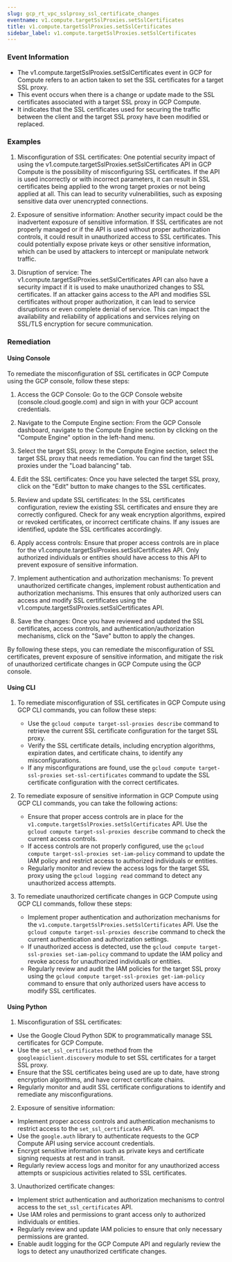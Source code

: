 ```yaml
--- 
slug: gcp_rt_vpc_sslproxy_ssl_certificate_changes
eventname: v1.compute.targetSslProxies.setSslCertificates
title: v1.compute.targetSslProxies.setSslCertificates
sidebar_label: v1.compute.targetSslProxies.setSslCertificates
---
```

                       
### Event Information

- The v1.compute.targetSslProxies.setSslCertificates event in GCP for Compute refers to an action taken to set the SSL certificates for a target SSL proxy.
- This event occurs when there is a change or update made to the SSL certificates associated with a target SSL proxy in GCP Compute.
- It indicates that the SSL certificates used for securing the traffic between the client and the target SSL proxy have been modified or replaced.


### Examples

1. Misconfiguration of SSL certificates: One potential security impact of using the v1.compute.targetSslProxies.setSslCertificates API in GCP Compute is the possibility of misconfiguring SSL certificates. If the API is used incorrectly or with incorrect parameters, it can result in SSL certificates being applied to the wrong target proxies or not being applied at all. This can lead to security vulnerabilities, such as exposing sensitive data over unencrypted connections.

2. Exposure of sensitive information: Another security impact could be the inadvertent exposure of sensitive information. If SSL certificates are not properly managed or if the API is used without proper authorization controls, it could result in unauthorized access to SSL certificates. This could potentially expose private keys or other sensitive information, which can be used by attackers to intercept or manipulate network traffic.

3. Disruption of service: The v1.compute.targetSslProxies.setSslCertificates API can also have a security impact if it is used to make unauthorized changes to SSL certificates. If an attacker gains access to the API and modifies SSL certificates without proper authorization, it can lead to service disruptions or even complete denial of service. This can impact the availability and reliability of applications and services relying on SSL/TLS encryption for secure communication.

### Remediation

#### Using Console

To remediate the misconfiguration of SSL certificates in GCP Compute using the GCP console, follow these steps:

1. Access the GCP Console: Go to the GCP Console website (console.cloud.google.com) and sign in with your GCP account credentials.

2. Navigate to the Compute Engine section: From the GCP Console dashboard, navigate to the Compute Engine section by clicking on the "Compute Engine" option in the left-hand menu.

3. Select the target SSL proxy: In the Compute Engine section, select the target SSL proxy that needs remediation. You can find the target SSL proxies under the "Load balancing" tab.

4. Edit the SSL certificates: Once you have selected the target SSL proxy, click on the "Edit" button to make changes to the SSL certificates.

5. Review and update SSL certificates: In the SSL certificates configuration, review the existing SSL certificates and ensure they are correctly configured. Check for any weak encryption algorithms, expired or revoked certificates, or incorrect certificate chains. If any issues are identified, update the SSL certificates accordingly.

6. Apply access controls: Ensure that proper access controls are in place for the v1.compute.targetSslProxies.setSslCertificates API. Only authorized individuals or entities should have access to this API to prevent exposure of sensitive information.

7. Implement authentication and authorization mechanisms: To prevent unauthorized certificate changes, implement robust authentication and authorization mechanisms. This ensures that only authorized users can access and modify SSL certificates using the v1.compute.targetSslProxies.setSslCertificates API.

8. Save the changes: Once you have reviewed and updated the SSL certificates, access controls, and authentication/authorization mechanisms, click on the "Save" button to apply the changes.

By following these steps, you can remediate the misconfiguration of SSL certificates, prevent exposure of sensitive information, and mitigate the risk of unauthorized certificate changes in GCP Compute using the GCP console.

#### Using CLI

1. To remediate misconfiguration of SSL certificates in GCP Compute using GCP CLI commands, you can follow these steps:
   - Use the `gcloud compute target-ssl-proxies describe` command to retrieve the current SSL certificate configuration for the target SSL proxy.
   - Verify the SSL certificate details, including encryption algorithms, expiration dates, and certificate chains, to identify any misconfigurations.
   - If any misconfigurations are found, use the `gcloud compute target-ssl-proxies set-ssl-certificates` command to update the SSL certificate configuration with the correct certificates.

2. To remediate exposure of sensitive information in GCP Compute using GCP CLI commands, you can take the following actions:
   - Ensure that proper access controls are in place for the `v1.compute.targetSslProxies.setSslCertificates` API. Use the `gcloud compute target-ssl-proxies describe` command to check the current access controls.
   - If access controls are not properly configured, use the `gcloud compute target-ssl-proxies set-iam-policy` command to update the IAM policy and restrict access to authorized individuals or entities.
   - Regularly monitor and review the access logs for the target SSL proxy using the `gcloud logging read` command to detect any unauthorized access attempts.

3. To remediate unauthorized certificate changes in GCP Compute using GCP CLI commands, follow these steps:
   - Implement proper authentication and authorization mechanisms for the `v1.compute.targetSslProxies.setSslCertificates` API. Use the `gcloud compute target-ssl-proxies describe` command to check the current authentication and authorization settings.
   - If unauthorized access is detected, use the `gcloud compute target-ssl-proxies set-iam-policy` command to update the IAM policy and revoke access for unauthorized individuals or entities.
   - Regularly review and audit the IAM policies for the target SSL proxy using the `gcloud compute target-ssl-proxies get-iam-policy` command to ensure that only authorized users have access to modify SSL certificates.

#### Using Python

1. Misconfiguration of SSL certificates:
- Use the Google Cloud Python SDK to programmatically manage SSL certificates for GCP Compute.
- Use the `set_ssl_certificates` method from the `googleapiclient.discovery` module to set SSL certificates for a target SSL proxy.
- Ensure that the SSL certificates being used are up to date, have strong encryption algorithms, and have correct certificate chains.
- Regularly monitor and audit SSL certificate configurations to identify and remediate any misconfigurations.

2. Exposure of sensitive information:
- Implement proper access controls and authentication mechanisms to restrict access to the `set_ssl_certificates` API.
- Use the `google.auth` library to authenticate requests to the GCP Compute API using service account credentials.
- Encrypt sensitive information such as private keys and certificate signing requests at rest and in transit.
- Regularly review access logs and monitor for any unauthorized access attempts or suspicious activities related to SSL certificates.

3. Unauthorized certificate changes:
- Implement strict authentication and authorization mechanisms to control access to the `set_ssl_certificates` API.
- Use IAM roles and permissions to grant access only to authorized individuals or entities.
- Regularly review and update IAM policies to ensure that only necessary permissions are granted.
- Enable audit logging for the GCP Compute API and regularly review the logs to detect any unauthorized certificate changes.


 